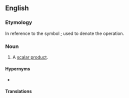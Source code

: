 ==English==

===Etymology===
In reference to the symbol [[·]] used to denote the operation.

===Noun===
{{en-noun}}

# {{lb|en|linear algebra}} A [[scalar product]].

====Hypernyms====
* {{l|en|inner product}}

====Translations====
{{trans-see|scalar product}}